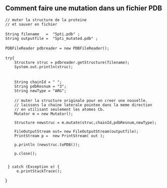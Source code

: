 == Comment faire une mutation dans un fichier PDB ==

<java>
 // muter la structure de la proteine
 // et sauver en fichier
 
 String filename   =  "5pti.pdb" ;
 String outputfile =  "5pti_mutated.pdb" ;
 
 PDBFileReader pdbreader = new PDBFileReader();
 
 try{
     Structure struc = pdbreader.getStructure(filename);
     System.out.println(struc);
 
 
     String chainId = " ";
     String pdbResnum = "3";
     String newType = "ARG";
 
     // muter la structure originale pour en creer une nouvelle.
     // laissons la chaine laterale pointee dans la meme direction
     // en utilisant seulement les atomes Cb.
     Mutator m = new Mutator();

     Structure newstruc = m.mutate(struc,chainId,pdbResnum,newType);
  
     FileOutputStream out= new FileOutputStream(outputfile); 
     PrintStream p =  new PrintStream( out );
  
     p.println (newstruc.toPDB());
  
     p.close();
  
  
  } catch (Exception e) {
      e.printStackTrace();
} 
</java>
